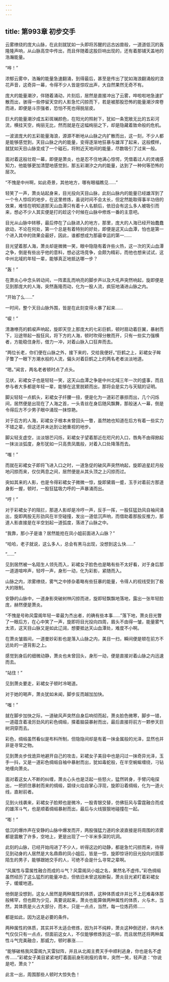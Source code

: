 ```yaml
---
---
---
```

title: 第993章 初步交手
---



云雾缭绕的庞大山脉，在此刻就犹如一头即将苏醒的远古凶兽般，一道道低沉的轰隆隆声响，从山脉高空中传出，而且伴随着这股巨响出现的，还有着那铺天盖地的浩瀚能量。

“哗！”

浓郁云雾中，浩瀚的能量急速翻涌，到得最后，甚至是传出了犹如海浪翻涌般的浪花声音，这奇异一幕，令得不少人皆是惊叹出声，大自然果然无奇不有。

庞大的能量潮汐，伴随着涌动，片刻后，居然是直接冲出了云雾，哗啦啦地急速扩散而出，骇得一些停留天空的人影急忙闪掠而下，若是被那股恐怖的能量潮汐席卷而进，即便是斗宗强者，恐怕不死也得脱层皮。

巨大的能量潮汐成五彩斑斓颜色，在阳光的照射下，犹如一条宽敞无比的五彩河流，横挂天空，绚丽无比，然而就是在这幅绚丽之下，却是隐藏着致命般的危机。

一波波庞大的五彩能量海浪，源源不断地从山脉之内扩散而出，这一刻，不少人都是能够感觉到，天目山脉之内的能量，变得逐渐地狂暴与雄浑了起来，这般模样，就犹如天目山脉变成了一个磁石，将附近天地间的能量，尽数吸引了过来一般。

面对着这般壮观一幕，即便是萧炎，也是忍不住地满心惊愕，凭借着过人的灵魂感知力，他能够更加清楚地感觉到，那五彩潮汐之内的能量，达到了一种何等恐怖的层次。

“不愧是中州啊，如此奇景，其他地方，哪有眼福瞧见……”

轻笑了一声，萧炎站起身来，目光投向天目山脉，此刻山脉内的能量已经雄浑到了一个令人惊叹的地步，在这里修炼，虽说时间不会太长，但定然能取得事半功倍的效果，难怪在明知道那天山血潭只有着十人名额后，依旧会有这么多人被吸引而来，想必不少人其实便是打的趁这个时候在山脉中修炼一番的主意吧。

目光从山脉中转移，最后停在了山脉进入的地方，那里，庞大的人海已经开始蠢蠢欲动，不论在何处，第一个总是有着特别的好处，即便是这天山血潭，怕也是第一个进入其中的效果会最好，因此，谁都想成为那最幸运的第一……

目光望着那人海，萧炎却是微微一笑，眼中隐隐有着许些火热，这一次的天山血潭之争，倒是有些出乎他的意料，想必这场竞争，会颇为精彩，而他也想来试试，这中州北域的年轻一辈，能够真正地抵达哪一步？

“轰！”

在萧炎心中念头转动间，一阵紊乱而响亮的脚步声以及大吼声突然响起，旋即便是见到那庞大的人海，突然轰隆而动，化为一股人流，疯狂地涌进山脉之内。

“开始了么……”

一时间，整个天目山脉外围，皆是在此刻变得火暴了起来……

“唳！”

清澈嘹亮的鹤唳声响起，旋即天空上那庞大的七彩巨鹤，顿时扇动着巨翼，暴射而下，沿途带起一股狂风，将下方的人海，顿时吹得分散而开，只有一些实力强横者，方能稳住身形，借力一冲，对着山脉入口狂奔而去。

“两位长老，你们便在山脉之外，接下来的，交给我便好。”巨鹤之上，彩裙女子眸子瞥了一眼下方潮水般的人流，偏头对着巨鹤之上的两名老者淡淡地道。

“嗯。”闻言，两名老者顿时点了点头。

见状，彩裙女子也是轻轻一笑，这天山血潭之争是中州北域三年一次的盛事，而且参与者大多都是年轻一辈，能够在这里脱颖而出，那将会是实力与天赋的证明。

脚尖轻轻一点鹤头，彩裙女子纤腰一扭，便是化为一道彩芒暴掠而出，几个闪烁间，居然便是出现在了人海之首，一头青丝在身后随风飘舞，那般迷人一幕，倒是令得后方不少男子眼中涌现一抹惊艳。

对于后方的人海，彩裙女子根本未曾回头一瞥，虽然她也知道在后方有着一些实力不错之辈，但这还并未达到让她重视的地步。

脚尖轻支虚空，淡淡银芒闪烁，彩裙女子望着那近在咫尺的入口，唇角不由得掀起一抹淡淡弧度，身形犹如一只高贵凤凰般，对着入口处降落而去。

“嗤！”

而就在彩裙女子即将飞进入口之时，一道急促的破风声突然响起，旋即追星赶月般地闪掠而来，仅仅两息之间，居然便是从其头顶之上闪掠而过。

突如其来的人影，也是令得彩裙女子微微一惊，旋即黛眉一蹙，玉手对着前方那道身影一握，顿时，一股狂猛吸力呼的一声暴涌而出。

“哼！”

对于彩裙女子的阻拦，那道人影却是冷哼一声，反手一挥，一股狂猛劲风自袖间涌出，旋即两股无形劲风在半空碰撞，发出一道低沉声响，而借助着那股反推力，那道人影直接是在半空划起一道弧度，落进了山脉之中。

“我靠，那小子是谁？居然能抢在凤小姐前面进入山脉？”

“哈哈，老子就说，这么多人，总会有黑马出现，没想到这么快……”

“……”

见到居然被一名陌生人领先而入，彩裙女子脸色也是略有些不太好看，对于身后那一道道喧哗声，轻哼一声，身形一动，化为彩影，紧随而入。

山脉之内，浓雾缭绕，雾气之中掺杂着略有些狂暴的能量，令得人的视线受到了极大的限制。

安静的山脉中，一道身影突破树林闪掠而进，旋即轻飘飘地落地，露出一张年轻脸庞，赫然便是萧炎。

“不愧是号称风雷阁年轻一辈最为杰出者，的确有些本事……”落下地，萧炎目光瞥了一眼后方，在心中笑了一声，旋即将目光投向四周，眉头不由得一皱，能量雾气太浓，这天目山脉又是如此辽阔，想要抵达天山血潭处，难度不小啊。

在萧炎皱眉间，一道曼妙彩影也是落入山脉之内，美目一扫，瞬间便是顿在前方不远处的一道背影之上。

感觉到身后的细微动静，萧炎也未曾回头，身形一动，便是直接对着山脉之内迅速而去。

“站住！”

见到萧炎要走，彩裙女子顿时冷喝道。

对于她的喝声，萧炎犹如未闻，脚步反而越加加快。

“嗤！”

就在脚步加快之际，一道破风声突然自身后响彻而起，萧炎脸色微寒，脚步一错，一道蕴含着凌厉劲风的彩色绸缎，搽着脑袋暴射而出，最后直接将前方一颗参天巨树洞穿而去。

彩色，绸缎虽然看似是布料所制，但隐隐间却是有着一抹金属般的光泽，显然也并非是寻常之物。

见到萧炎步伐诡异地避开自己的攻击，彩裙女子美目中也是闪过一抹奇异光泽，玉手一抖，又是一道彩色绸缎自袖中暴射而出，犹如毒蛇般，在半空蜿蜒缠绕，刁钻地缠向萧炎。

面对着这女人不断的纠缠，萧炎心头也是泛起一些怒火，猛然转身，手臂闪电探出，一把抓住暴射而来的绸缎，碧绿火焰自掌心浮现，旋即沿着绸缎，化为一道火线，直射前者。

见到火线袭来，彩裙女子脸颊也是微冷，一股青银交替，仿佛狂风与雷霆融合而成的雄浑斗气，也是顺着绸缎暴射而出，最后与火线狠狠地碰撞在一起。

“嘭！”

低沉的爆炸声在安静的山脉中爆发而开，两股强猛力道的余波直接是将周围的浓雾都是震散了许多，空地上，更是出现了一个半米多深的坑洞。

此刻的山脉，已经开始闯进了不少人，听得这边的动静，都是急忙闪掠而来，待得见到动身的人居然是大名鼎鼎的凤小姐后，皆是一惊，旋即惊讶的目光投向对面那陌生的男子，能够跟她交手的人，可绝不会是什么寻常之辈啊。

“风属性与雷属性融合而成的斗气？风雷阁凤小姐之名，果然名不虚传。”彩色绸缎虽然经历了这么猛烈的能量冲击，但依旧未曾这般断裂，萧炎目光紧盯着彩裙女子，缓缓地道。

他倒是没想到，这女人居然是两种属性的体质，这种体质或许并比不上厄难毒体那般稀罕，但也颇为少见，真要说起来，萧炎也能算做两种属性的体质，火与木，当然，其体质是火占大部分，而木，只是一点点，当然，每一位炼药师……

都是如此，因为这是必要的条件。

两种属性的体质，其实并不太适合修炼，因为并不纯粹，萧炎这种倒还好，体内木气仅仅只有一点点，但面前这女人，不仅能够修炼到这一部，而且居然还将两种属性斗气完美融合，那威力，顿时暴涨……

“能够破格我风雷阁九天雷狱阵，并且从北阁主费天手中顺利逃身，你也是名不虚传……”彩裙女子美目紧紧地盯着面前身形削瘦的青年，突然一笑，轻声道：“你说是吧，萧炎？”

此言一出，周围那些人顿时大惊失色！